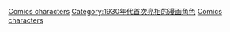 {{cat topic in year| topic=首次亮相的漫畫角色| year=1934}}

[[Category:1934年漫畫|Comics characters]]
[[Category:1930年代首次亮相的漫画角色|Category:1930年代首次亮相的漫画角色]]
[[Category:1934年面世的虛構角色|Comics characters]]